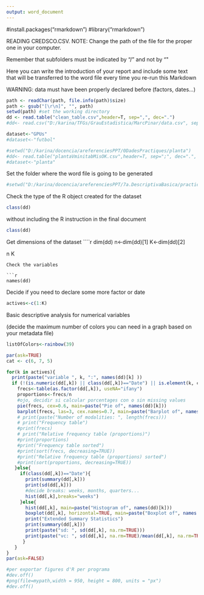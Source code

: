 ```yaml
---
output: word_document
---
```

#install.packages("rmarkdown")
#library("rmarkdown")

READING CREDSCO.CSV. NOTE: Change the path of the file for the proper one in your computer. 

Remember that subfolders must be indicated by "/" and not by "\"

Here you can write the introduction of your report and include some text that will be transferred to the word file every time you re-run this Markdown

WARNING: data must have been properly declared before (factors, dates...)
```r
path <- readChar(path, file.info(path)$size)
path <- gsub("[\r\n]", "", path)
setwd(path) #set the working directory
dd <- read.table("clean_table.csv",header=T, sep=",", dec=".")
#dd<- read.csv("D:/karina/TFGs/GrauEstadistica/MarcPinar/data.csv", sep=";")

dataset<-"GPUs"
#dataset<-"futbol"

#setwd("D:/karina/docencia/areferenciesPPT/0DadesPractiques/planta")
#dd<- read.table("plantaVminitabMisOK.csv",header=T, sep=";", dec=".", na.strings="*");
#dataset<-"planta"

```

Set the folder where the word file is going to be generated
```r
#setwd("D:/karina/docencia/areferenciesPPT/7a.DescriptivaBasica/practicaR/outputs/prova")
```  

Check the type of the R object created for the dataset

```r
class(dd)
```

without including the R instruction in the final document

```r
class(dd)
```

Get dimensions of the dataset
````r
dim(dd)
n<-dim(dd)[1]
K<-dim(dd)[2]

n
K
```
Check the variables 

```r
names(dd)
```
Decide if you need to declare some more factor or date

```r
actives<-c(1:K)
```


Basic descriptive analysis for numerical variables

(decide the maximum number of colors you can need in a graph based on your metadata file)
```r
listOfColors<-rainbow(39)

par(ask=TRUE)
cat <- c(6, 7, 5)

for(k in actives){
  print(paste("variable ", k, ":", names(dd)[k] ))
  if (!(is.numeric(dd[,k]) || class(dd[,k])=="Date") || is.element(k, cat)){ 
    frecs<-table(as.factor(dd[,k]), useNA="ifany")
    proportions<-frecs/n
    #ojo, decidir si calcular porcentages con o sin missing values
    pie(frecs, cex=0.6, main=paste("Pie of", names(dd)[k]))
    barplot(frecs, las=3, cex.names=0.7, main=paste("Barplot of", names(dd)[k]), col=listOfColors)
    # print(paste("Number of modalities: ", length(frecs)))
    # print("Frequency table")
    #print(frecs)
    # print("Relative frequency table (proportions)")
    #print(proportions)
    #print("Frequency table sorted")
    #print(sort(frecs, decreasing=TRUE))
    #print("Relative frequency table (proportions) sorted")
    #print(sort(proportions, decreasing=TRUE))
   }else{
     if(class(dd[,k])=="Date"){
       print(summary(dd[,k]))
       print(sd(dd[,k]))
       #decide breaks: weeks, months, quarters...
       hist(dd[,k],breaks="weeks")
     }else{
       hist(dd[,k], main=paste("Histogram of", names(dd)[k]))
       boxplot(dd[,k], horizontal=TRUE, main=paste("Boxplot of", names    (dd)[k]))
       print("Extended Summary Statistics")
       print(summary(dd[,k]))
       print(paste("sd: ", sd(dd[,k], na.rm=TRUE)))
       print(paste("vc: ", sd(dd[,k], na.rm=TRUE)/mean(dd[,k], na.rm=TRUE)))
      }
   }
}
par(ask=FALSE)

#per exportar figures d'R per programa
#dev.off()
#png(file=mypath,width = 950, height = 800, units = "px")
#dev.off()

```
